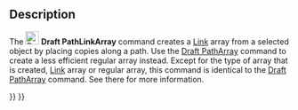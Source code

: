<languages/>
<translate>

<!--T:1-->
{{Docnav
|[[Draft_PathArray|PathArray]]
|[[Draft_PointArray|PointArray]]
|[[Draft_Workbench|Draft]]
|IconL=Draft_PathArray.svg
|IconR=Draft_PointArray.svg
|IconC=Workbench_Draft.svg
}}

<!--T:2-->
{{GuiCommand
|Name=Draft PathLinkArray
|MenuLocation=Modification → Array Tools → Path Link Array
|Workbenches=[[Draft_Workbench|Draft]]
|Version=0.19
|SeeAlso=[[Draft_OrthoArray|Draft OrthoArray]], [[Draft_PolarArray|Draft PolarArray]], [[Draft_CircularArray|Draft CircularArray]], [[Draft_PathArray|Draft PathArray]], [[Draft_PointArray|Draft PointArray]], [[Draft_PointLinkArray|Draft PointLinkArray]]
}}

==Description== <!--T:3-->

<!--T:4-->
The [[Image:Draft_PathLinkArray.svg|24px]] '''Draft PathLinkArray''' command creates a [[App_Link|Link]] array from a selected object by placing copies along a path. Use the [[Draft_PathArray|Draft PathArray]] command to create a less efficient regular array instead. Except for the type of array that is created, [[App_Link|Link]] array or regular array, this command is identical to the [[Draft_PathArray|Draft PathArray]] command. See there for more information.


<!--T:6-->
{{Docnav
|[[Draft_PathArray|PathArray]]
|[[Draft_PointArray|PointArray]]
|[[Draft_Workbench|Draft]]
|IconL=Draft_PathArray.svg
|IconR=Draft_PointArray.svg
|IconC=Workbench_Draft.svg
}}

</translate>
{{Draft Tools navi{{#translation:}}}}
{{Userdocnavi{{#translation:}}}}